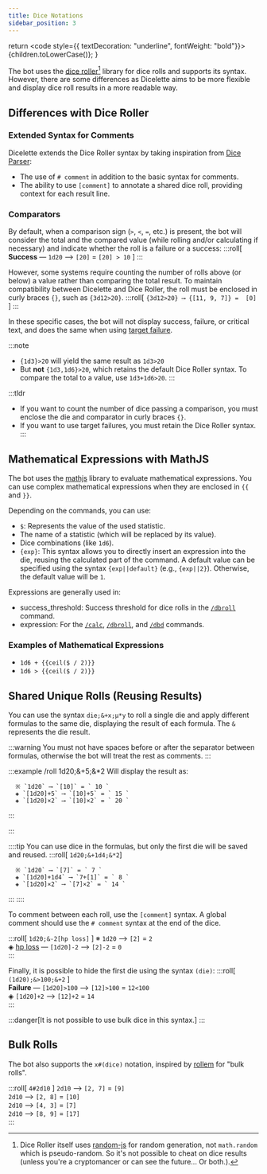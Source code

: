 ```yaml
---
title: Dice Notations
sidebar_position: 3
---
```


  return <code style={{ textDecoration: "underline", fontWeight: "bold"}}>{children.toLowerCase()}</code>;
}

The bot uses the [dice roller](https://dice-roller.github.io/documentation/)[^1] library for dice rolls and supports its syntax. 
However, there are some differences as Dicelette aims to be more flexible and display dice roll results in a more readable way.

## Differences with Dice Roller
### Extended Syntax for Comments

Dicelette extends the Dice Roller syntax by taking inspiration from [Dice Parser](https://invent.kde.org/rolisteam/rolisteam-diceparser/-/blob/master/HelpMe.md#comment): 
- The use of `# comment` in addition to the basic syntax for comments.
- The ability to use `[comment]` to annotate a shared dice roll, providing context for each result line.

### Comparators

By default, when a comparison sign (`>`, `<`, `=`, etc.) is present, the bot will consider the total and the compared value (while rolling and/or calculating if necessary) and indicate whether the roll is a failure or a success: 
:::roll[ **Success** — `1d20` ⟶ `[20]` = `[20] > 10` ]
:::

However, some systems require counting the number of rolls above (or below) a value rather than comparing the total result. 
To maintain compatibility between Dicelette and Dice Roller, the roll must be enclosed in curly braces `{}`, such as `{3d12>20}`.
:::roll[ `{3d12>20} ⟶ {[11, 9, 7]} =  [0] `]
:::

In these specific cases, the bot will not display success, failure, or critical text, and does the same when using [target failure](https://dice-roller.github.io/documentation/guide/notation/group-rolls.html#target-failure-dice-pool).

:::note
- `{1d3}>20` will yield the same result as `1d3>20`
- But **not** `{1d3,1d6}>20`, which retains the default Dice Roller syntax. To compare the total to a value, use `1d3+1d6>20`.
:::

:::tldr
- If you want to count the number of dice passing a comparison, you must enclose the die and comparator in curly braces `{}`.
- If you want to use target failures, you must retain the Dice Roller syntax.
:::


## Mathematical Expressions with MathJS

The bot uses the [mathjs](https://mathjs.org/) library to evaluate mathematical expressions. You can use complex mathematical expressions when they are enclosed in `{{` and `}}`.

Depending on the commands, you can use:
- `$`: Represents the value of the used statistic.
- The name of a statistic (which will be replaced by its value).
- Dice combinations (like `1d6`).
- `{exp}`: This syntax allows you to directly insert an expression into the die, reusing the calculated part of the command. A default value can be specified using the syntax `{exp||default}` (e.g., `{exp||2}`). Otherwise, the default value will be `1`.

Expressions are generally used in:
- <CL>success_threshold</CL>: Success threshold for dice rolls in the [`/dbroll`](../usage/model/dice.mdx#dbroll-dbroll) command.
- <CL>expression</CL>: For the [`/calc`](../usage/model/calc.mdx#based-on-statistics-calc), [`/dbroll`](../usage/model/dice.mdx#dbroll-dbroll), and [`/dbd`](../usage/model/dice.mdx#dbd-dbd) commands.

### Examples of Mathematical Expressions

- `1d6 + {{ceil($ / 2)}}`
- `1d6 > {{ceil($ / 2)}}`

## Shared Unique Rolls (Reusing Results)

You can use the syntax `die;&+x;µ*y` to roll a single die and apply different formulas to the same die, displaying the result of each formula. The `&` represents the die result.

:::warning
You must not have spaces before or after the separator between formulas, otherwise the bot will treat the rest as comments.
:::

:::example
/roll 1d20;&+5;&*2
Will display the result as:
```
  ※ `1d20` ⟶ `[10]` = ` 10 `  
  ◈ `[1d20]+5` ⟶ `[10]+5` = ` 15 `  
  ◈ `[1d20]×2` ⟶ `[10]×2` = ` 20 `  
```
:::

:::

::::tip
You can use dice in the formulas, but only the first die will be saved and reused.
:::roll[ `1d20;&+1d4;&*2`]
```
  ※ `1d20` ⟶ `[7]` = ` 7 `  
  ◈ `[1d20]+1d4` ⟶ `7+[1]` = ` 8 `  
  ◈ `[1d20]×2` ⟶ `[7]×2` = ` 14 `  
```
:::
::::

To comment between each roll, use the `[comment]` syntax. A global comment should use the `# comment` syntax at the end of the dice.

:::roll[ `1d20;&-2[hp loss]` ]
  ※ `1d20` ⟶ `[2]` = ` 2 `  
  ◈ <u>hp loss</u> — `[1d20]-2` ⟶ `[2]-2` = ` 0 `  
:::

Finally, it is possible to hide the first die using the syntax `(die)`:
:::roll[ `(1d20);&>100;&+2` ]  
  **Failure** — `[1d20]>100` ⟶ `[12]>100` = ` 12<100 `  
  ◈ `[1d20]+2` ⟶ `[12]+2` = ` 14 `  
:::

:::danger[It is not possible to use bulk dice in this syntax.]
:::

## Bulk Rolls

The bot also supports the `x#(dice)` notation, inspired by [rollem](https://rollem.rocks/docs/v1-syntax/bulk-rolling) for "bulk rolls".

:::roll[ `4#2d10` ]
  `2d10` ⟶ `[2, 7]` = ` [9] `  
  `2d10` ⟶ `[2, 8]` = ` [10] `  
  `2d10` ⟶ `[4, 3]` = ` [7] `  
  `2d10` ⟶ `[8, 9]` = ` [17] `  
:::

[^1]: Dice Roller itself uses [random-js](https://www.npmjs.com/package/random-js) for random generation, not `math.random` which is pseudo-random. So it's not possible to cheat on dice results (unless you're a cryptomancer or can see the future... Or both.).